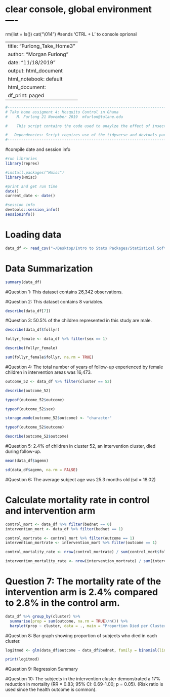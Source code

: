 # clear console, global environment  ----
rm(list = ls())
cat("\014")  #sends 'CTRL + L' to console oprional

---
title: "Furlong_Take_Home3"
author: "Morgan Furlong"
date: "11/18/2019"
output: html_document
html_notebook: default
  html_document:
    df_print: paged
---

```r
#-------------------------------------------------------------------------
# Take home assigment 4: Mosquito Control in Ghana          
#    M. Furlong 21 November 2019  mfurlon@tulane.edu

#    This script contains the code used to anaylze the effect of insecticide use (applyed to bed nets) on childhood mortality from Malaria in Ghana as part of take home assignment 4

#   Dependencies: Script requires use of the tidyverse and devtools packages. All other function calls are contained in base R installs as of version 3.5.3    
#-------------------------------------------------------------------------
```

#compile date and session info 

```r
#run libraries 
library(reprex)

#install.packages("Hmisc") 
library(Hmisc)

#print and get run time 
date()
current_date <- date()

#session info 
devtools::session_info()
sessionInfo()

```

# Loading data 

```r
data_df <- read_csv("~/Desktop/Intro to Stats Packages/Statistical Software Tutorial 1/ghana_bednet_malaria.csv")[ ,1:8]

```


# Data Summarization 

```r

summary(data_df)

```

#Question 1: This dataset contains 26,342 observations. 

#Question 2: This dataset contains 8 variables. 

```r

describe(data_df[7])

```

#Question 3: 50.5% of the children represented in this study are male.

```r
describe(data_df$follyr)

follyr_female <- data_df %>% filter(sex == 1)

describe(follyr_female)

sum(follyr_female$follyr, na.rm = TRUE)

```

#Question 4: The total number of years of follow-up experienced by female children in intervention areas was 16,473. 

```r

outcome_52 <- data_df %>% filter(cluster == 52)

describe(outcome_52)

typeof(outcome_52$outcome)

typeof(outcome_52$sex)

storage.mode(outcome_52$outcome) <- "character"

typeof(outcome_52$outcome)

describe(outcome_52$outcome)

```

#Question 5: 2.4% of children in cluster 52, an intervention cluster, died during follow-up. 

```r

mean(data_df$agemn)

sd(data_df$agemn, na.rm = FALSE)

```

#Question 6: The average subject age was 25.3 months old (sd = 18.02)


# Calculate mortality rate in control and intervention arm 
```r

control_mort <- data_df %>% filter(bednet == 0)
intervention_mort <- data_df %>% filter(bednet == 1)

control_mortrate <- control_mort %>% filter(outcome == 1)
intervention_mortrate <- intervention_mort %>% filter(outcome == 1)

control_mortality_rate <- nrow(control_mortrate) / sum(control_mort$follyr, na.rm = TRUE)

intervention_mortality_rate <- nrow(intervention_mortrate) / sum(intervention_mort$follyr, na.rm = TRUE)


```

# Question 7: The mortality rate of the intervention arm is 2.4% compared to 2.8% in the control arm. 

```r

data_df %>% group_by(cluster) %>%
  summarise(prop = sum(outcome, na.rm = TRUE)/n()) %>%
  barplot(prop ~ cluster, data = ., main = "Proportion Died per Cluster")

```
#Question 8: Bar graph showing proportion of subjects who died in each cluster. 

```r

logitmod <- glm(data_df$outcome ~ data_df$bednet, family = binomial(link = "logit"))

print(logitmod) 

```
#Question 9: Regression Summary 

#Question 10: The subjects in the intervention cluster demonstrated a 17% reduction in mortality (RR = 0.83; 95% CI: 0.69-1.00; p = 0.05). (Risk ratio is used since the health outcome is common). 



